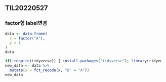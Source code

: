 ## TIL20220527

### factor형 label변경

```r
data <- data.frame(
  x = factor("A"),
  y = 1
)
data
```

```r
if(!require(tidyverse)) { install.packages("tidyverse"); library(tidyverse); }
new_data <- data %>% 
  mutate(x = fct_recode(x, "B" = "A"))
new_data  
```

